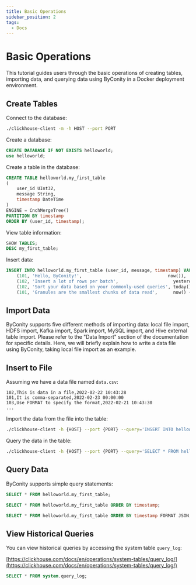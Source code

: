 ```yaml
---
title: Basic Operations
sidebar_position: 2
tags:
  - Docs
---
```



# Basic Operations

This tutorial guides users through the basic operations of creating tables, importing data, and querying data using ByConity in a Docker deployment environment.

## Create Tables

Connect to the database:


```bash
./clickhouse-client -m -h HOST --port PORT
```
Create a database:


```sql
CREATE DATABASE IF NOT EXISTS helloworld;
use helloworld;
```
Create a table in the database:


```sql
CREATE TABLE helloworld.my_first_table
(
    user_id UInt32,
    message String,
    timestamp DateTime
)
ENGINE = CnchMergeTree()
PARTITION BY timestamp
ORDER BY (user_id, timestamp);
```
View table information:


```sql
SHOW TABLES;
DESC my_first_table;
```
Insert data:


```sql
INSERT INTO helloworld.my_first_table (user_id, message, timestamp) VALUES
    (101, 'Hello, ByConity!',                                 now()),
    (102, 'Insert a lot of rows per batch',                     yesterday()),
    (102, 'Sort your data based on your commonly-used queries', today()),
    (101, 'Granules are the smallest chunks of data read',      now() + 5);
```
## Import Data

ByConity supports five different methods of importing data: local file import, HDFS import, Kafka import, Spark import, MySQL import, and Hive external table import. Please refer to the "Data Import" section of the documentation for specific details. Here, we will briefly explain how to write a data file using ByConity, taking local file import as an example.

## Insert to File

Assuming we have a data file named `data.csv`:


```csv
102,This is data in a file,2022-02-22 10:43:28
101,It is comma-separated,2022-02-23 00:00:00
103,Use FORMAT to specify the format,2022-02-21 10:43:30
...
```
Import the data from the file into the table:


```bash
./clickhouse-client -h {HOST} --port {PORT} --query='INSERT INTO helloworld.my_first_table FORMAT CSV' < data.csv
```
Query the data in the table:


```bash
./clickhouse-client -h {HOST} --port {PORT} --query='SELECT * FROM helloworld.my_first_table'
```
## Query Data

ByConity supports simple query statements:


```sql
SELECT * FROM helloworld.my_first_table;

SELECT * FROM helloworld.my_first_table ORDER BY timestamp;

SELECT * FROM helloworld.my_first_table ORDER BY timestamp FORMAT JSON;
```
## View Historical Queries

You can view historical queries by accessing the system table `query_log`:

[https://clickhouse.com/docs/en/operations/system-tables/query_log/](https://clickhouse.com/docs/en/operations/system-tables/query_log/)


```sql
SELECT * FROM system.query_log;
```

